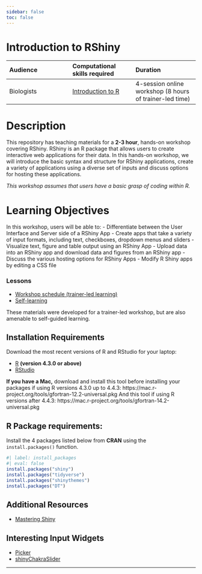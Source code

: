 ```yaml
---
sidebar: false
toc: false
---
```


# Introduction to RShiny

| Audience | Computational skills required| Duration |
:----------|:----------|:----------|
| Biologists | [Introduction to R](https://hbctraining.github.io/Intro-to-R-flipped/) | 4-session online workshop (8 hours of trainer-led time)|

# Description

This repository has teaching materials for a **2-3 hour**, hands-on workshop covering RShiny. RShiny is an R package that allows users to create interactive web applications for their data. In this hands-on workshop, we will introduce the basic syntax and structure for RShiny applications, create a variety of applications using a diverse set of inputs and discuss options for hosting these applications.

*This workshop assumes that users have a basic grasp of coding within R.*

# Learning Objectives

In this workshop, users will be able to:
- Differentiate between the User Interface and Server side of a RShiny App
- Create apps that take a variety of input formats, including text, checkboxes, dropdown menus and sliders
- Visualize text, figure and table output using an RShiny App
- Upload data into an RShiny app and download data and figures from an RShiny app
- Discuss the various hosting options for RShiny Apps 
- Modify R Shiny apps by editing a CSS file

### Lessons
* [Workshop schedule (trainer-led learning)](lessons/schedule.qmd)
* [Self-learning](lessons/self-learning.qmd)

::: callout-note
These materials were developed for a trainer-led workshop, but are also amenable to self-guided learning.
:::

## Installation Requirements

Download the most recent versions of R and RStudio for your laptop:

 - [R](http://lib.stat.cmu.edu/R/CRAN/) **(version 4.3.0 or above)**
 - [RStudio](https://www.rstudio.com/products/rstudio/download/#download)

:::callout-note
**If you have a Mac,** download and install this tool before installing your packages if using R versions 4.3.0 up to 4.4.3:
https://mac.r-project.org/tools/gfortran-12.2-universal.pkg
And this tool if using R versions after 4.4.3:
https://mac.r-project.org/tools/gfortran-14.2-universal.pkg
:::

## R Package requirements:

Install the 4 packages listed below from **CRAN** using the `install.packages()` function. 
```r
#| label: install_packages
#| eval: false
install.packages("shiny")
install.packages("tidyverse")
install.packages("shinythemes")
install.packages("DT")
```

## Additional Resources

- [Mastering Shiny](https://mastering-shiny.org/)

## Interesting Input Widgets
- [Picker](https://github.com/hms-dbmi/picker)
- [shinyChakraSlider](https://github.com/stla/shinyChakraSlider)

---
